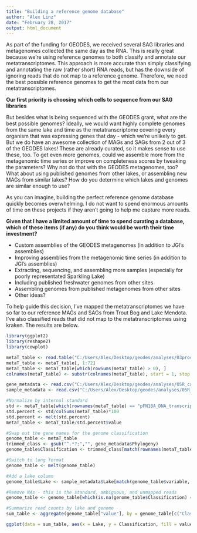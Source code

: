 ```yaml
---
title: "Building a reference genome database"
author: "Alex Linz"
date: "February 28, 2017"
output: html_document
---
```


As part of the funding for GEODES, we received several SAG libraries and metagenomes collected the same day as the RNA. This is really great because we're using reference genomes to both classify and annotate our metatranscriptomes. This approach is more accurate than simply classifying and annotating the raw (rather short) RNA reads, but has the downside of ignoring reads that do not map to a reference genome. Therefore, we need the best possible reference genomes to get the most data from our metatranscriptomes.

__Our first priority is choosing which cells to sequence from our SAG libraries__

But besides what is being sequenced with the GEODES grant, what are the best possible genomes? Ideally, we would want highly complete genomes from the same lake and time as the metatranscriptome covering every organism that was expressing genes that day - which we're unlikely to get. But we do have an awesome collection of MAGs and SAGs from 2 out of 3 of the GEODES lakes!  These are already curated, so it makes sense to use these, too. To get even more genomes, could we assemble more from the metagenomic time series or improve on completeness scores by tweaking the parameters? Why not do that with the GEODES metagenomes, too? What about using published genomes from other lakes, or assembling new MAGs from similar lakes? How do you determine which lakes and genomes are similar enough to use?

As you can imagine, building the perfect reference genome database quickly becomes overwhelming. I do not want to spend enormous amounts of time on these projects if they aren't going to help me capture more reads. 

__Given that I have a limited amount of time to spend curating a database, which of these items (if any) do you think would be worth their time investment?__

- Custom assemblies of the GEODES metagenomes (in addition to JGI's assemblies)
- Improving assemblies from the metagenomic time series (in addition to JGI's assemblies)
- Extracting, sequencing, and assembling more samples (especially for poorly representated Sparkling Lake)
- Including published freshwater genomes from other sites
- Assembling genomes from published metagenomes from other sites
- Other ideas?

To help guide this decision, I've mapped the metatranscriptomes we have so far to our reference MAGs and SAGs from Trout Bog and Lake Mendota. I've also classified reads that did not map to the metatranscriptomes using kraken. The results are below.

```r
library(ggplot2)
library(reshape2)
library(cowplot)

```

```r
metaT_table <- read.table("C:/Users/Alex/Desktop/geodes/analyses/03process_mapping_results/GEODES_genes_2017-02-27.txt", row.names=1, header = T, fill = NA)
metaT_table <- metaT_table[, 1:72]
metaT_table <- metaT_table[which(rowSums(metaT_table) > 0), ]
colnames(metaT_table) <- substr(colnames(metaT_table), start = 1, stop = 9)

gene_metadata <- read.csv("C:/Users/Alex/Desktop/geodes/analyses/05R_calculations/gene_metadata_2017-02-28.csv")
sample_metadata <- read.csv("C:/Users/Alex/Desktop/geodes/analyses/05R_calculations/sample_metadata.csv")

#Normalize by internal standard
std <- metaT_table[which(rownames(metaT_table) == "pFN18A_DNA_transcript"), ]
std.percent <- std/colSums(metaT_table)*100
std.percent <- melt(std.percent)
metaT_table <- metaT_table/std.percent$value

#Swap out the gene names for the genome classification
genome_table <- metaT_table
trimmed_class <- gsub("^.*?;","", gene_metadata$Phylogeny)
genome_table$Classification <- trimmed_class[match(rownames(metaT_table), gene_metadata$Hits)]

#Switch to long format
genome_table <- melt(genome_table)

#Add a lake column
genome_table$Lake <- sample_metadata$Lake[match(genome_table$variable, sample_metadata$Sample)]

#Remove NAs - this is the standard, ambiguous, and unmapped reads
genome_table <- genome_table[which(is.na(genome_table$Classification) == F), ]

#Summarize read counts by lake and genome
sum_table <- aggregate(genome_table["value"], by = genome_table[c("Classification", "Lake")], FUN = mean)

```

```r
ggplot(data = sum_table, aes(x = Lake, y = Classification, fill = value)) + geom_tile() + scale_fill_gradient2(low = "white", mid = "seagreen3", high = "black", midpoint = 5) 

```

